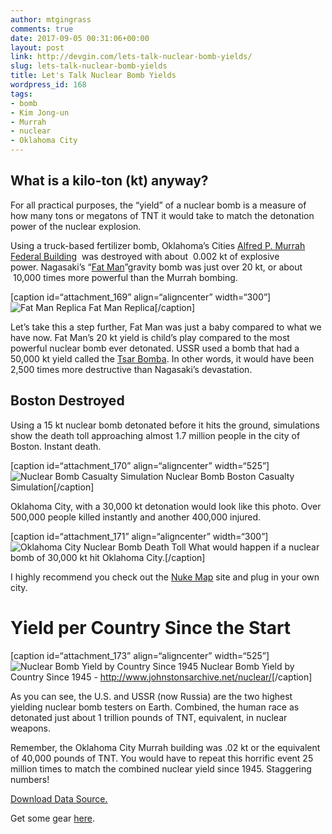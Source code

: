 ```yaml
---
author: mtgingrass
comments: true
date: 2017-09-05 00:31:06+00:00
layout: post
link: http://devgin.com/lets-talk-nuclear-bomb-yields/
slug: lets-talk-nuclear-bomb-yields
title: Let's Talk Nuclear Bomb Yields
wordpress_id: 168
tags:
- bomb
- Kim Jong-un
- Murrah
- nuclear
- Oklahoma City
---
```


## What is a kilo-ton (kt) anyway?


For all practical purposes, the "yield" of a nuclear bomb is a measure of how many tons or megatons of TNT it would take to match the detonation power of the nuclear explosion.

Using a truck-based fertilizer bomb, Oklahoma's Cities [Alfred P. Murrah Federal Building](https://en.wikipedia.org/wiki/Alfred_P._Murrah_Federal_Building)  was destroyed with about  0.002 kt of explosive power. Nagasaki's "[Fat Man](https://en.wikipedia.org/wiki/Fat_Man)"gravity bomb was just over 20 kt, or about  10,000 times more powerful than the Murrah bombing.

[caption id="attachment_169" align="aligncenter" width="300"]![Fat Man Replica](http://devgin.com/wp-content/uploads/2017/09/Fat_man-300x199.jpg) Fat Man Replica[/caption]

Let's take this a step further, Fat Man was just a baby compared to what we have now. Fat Man's 20 kt yield is child's play compared to the most powerful nuclear bomb ever detonated. USSR used a bomb that had a 50,000 kt yield called the [Tsar Bomba](https://en.wikipedia.org/wiki/Tsar_Bomba). In other words, it would have been 2,500 times more destructive than Nagasaki's devastation.









## Boston Destroyed


Using a 15 kt nuclear bomb detonated before it hits the ground, simulations show the death toll approaching almost 1.7 million people in the city of Boston. Instant death.<!-- more -->

[caption id="attachment_170" align="aligncenter" width="525"]![Nuclear Bomb Casualty Simulation](http://devgin.com/wp-content/uploads/2017/09/Nuclear-Bomb-Boston-Casualties-1024x510.png) Nuclear Bomb Boston Casualty Simulation[/caption]

Oklahoma City, with a 30,000 kt detonation would look like this photo. Over 500,000 people killed instantly and another 400,000 injured.

[caption id="attachment_171" align="aligncenter" width="300"]![Oklahoma City Nuclear Bomb Death Toll](http://devgin.com/wp-content/uploads/2017/09/Oklahoma-City-Nuclear-Bomb-30000-kt-300x247.png) What would happen if a nuclear bomb of 30,000 kt hit Oklahoma City.[/caption]

I highly recommend you check out the [Nuke Map](http://nuclearsecrecy.com/nukemap/) site and plug in your own city.


# Yield per Country Since the Start




[caption id="attachment_173" align="aligncenter" width="525"]![Nuclear Bomb Yield by Country Since 1945](http://devgin.com/wp-content/uploads/2017/09/Nuclear-Bomb-Yield-by-Country-Since-1945-1024x790.png) Nuclear Bomb Yield by Country Since 1945 - [http://www.johnstonsarchive.net/nuclear/](http://www.johnstonsarchive.net/nuclear/tests/)[/caption]

As you can see, the U.S. and USSR (now Russia) are the two highest yielding nuclear bomb testers on Earth. Combined, the human race as detonated just about 1 trillion pounds of TNT, equivalent, in nuclear weapons.

Remember, the Oklahoma City Murrah building was .02 kt or the equivalent of 40,000 pounds of TNT. You would have to repeat this horrific event 25 million times to match the combined nuclear yield since 1945. Staggering numbers!

[Download Data Source.](ftp://whatsapro@50.62.239.1/therealdonaldtrump/DownloadData/Nuclear%20Yield%20Data%20Raw.xlsx)

Get some gear [here](http://therealdonaldtrump2020.com/must-trump-swag/).




